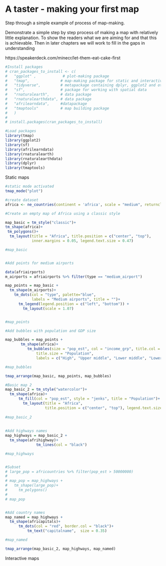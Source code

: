 # A taster - making your first map  {#taster} 

Step through a simple example of process of map-making.

Demonstrate a simple step by step process of making a map with relatively little explanation. To show the readers what we are aiming for and that this is achievable. Then in later chapters we will work to fill in the gaps in understanding

https://speakerdeck.com/minecr/let-them-eat-cake-first

```r

#Install packages
# cran_packages_to_install <- c(
#   "ggplot" ,            # plot-making package
#   "tmap",              # map-making package for static and interactive maps
#   "tidyverse",         # metapackage containing dplyr, ggplot2 and other packages
#   "sf",                # package for working with spatial data
#   "rnaturalearth",     # data package
#   "rnaturalearthdata", # data package
#   "afrilearndata",     #datapackage
#   "tmaptools"          # map building package
#   )
# 
# install.packages(cran_packages_to_install)

#Load packages
library(tmap)
library(ggplot2)
library(sf)
library(afrilearndata)
library(rnaturalearth)
library(rnaturalearthdata)
library(dplyr)
library(tmaptools)

```

Static maps
```r
#static mode activated
tmap_mode("plot")

#create dataset
africa <- ne_countries(continent = 'africa', scale = "medium", returnclass = "sf")

```

```r

#Create an empty map of Africa using a classic style

map_basic = tm_style("classic")+
tm_shape(africa)+
 tm_polygons()+
  tm_layout(title = "Africa", title.position = c("center", "top"), 
            inner.margins = 0.05, legend.text.size = 0.47)

#map_basic


#Add points for medium airports

data(afriairports)
m_airports = afriairports %>% filter(type == "medium_airport")

map_points = map_basic +
  tm_shape(m_airports)+
    tm_dots(col = "type", palette="blue", 
            labels = "Medium airports", title = "")+
      tm_legend(legend.position = c("left", "bottom")) +
        tm_layout(scale = 1.07)


#map_points  

#Add bubbles with population and GDP size

map_bubbles = map_points +
       tm_shape(africa)+
          tm_bubbles(size = "pop_est", col = "income_grp", title.col = "Income level",
              title.size = "Population", 
              labels = c("High", "Upper middle", "Lower middle", "Lower"))

#map_bubbles

tmap_arrange(map_basic, map_points, map_bubbles)

```

```r

#Basic map 2
map_basic_2 = tm_style("watercolor")+
  tm_shape(africa)+
      tm_fill(col = "pop_est", style = "jenks", title = "Population")+
        tm_layout(title = "Africa", 
                  title.position = c("center", "top"), legend.text.size = 0.50)
  
#map_basic_2
 
 
#Add highways names
map_highways = map_basic_2 +
  tm_shape(afrihighway)+
              tm_lines(col = "black")

#map_highways


#Subset 
# large_pop = africountries %>% filter(pop_est > 50000000)
# 
# map_pop = map_highways +
#   tm_shape(large_pop)+
#     tm_polygons()
# 
# map_pop


#Add country names
map_named = map_highways +
  tm_shape(africapitals)+
      tm_dots(col = "red", border.col = "black")+ 
          tm_text("capitalname",  size = 0.35)

#map_named

tmap_arrange(map_basic_2, map_highways, map_named)

```

Interactive maps
